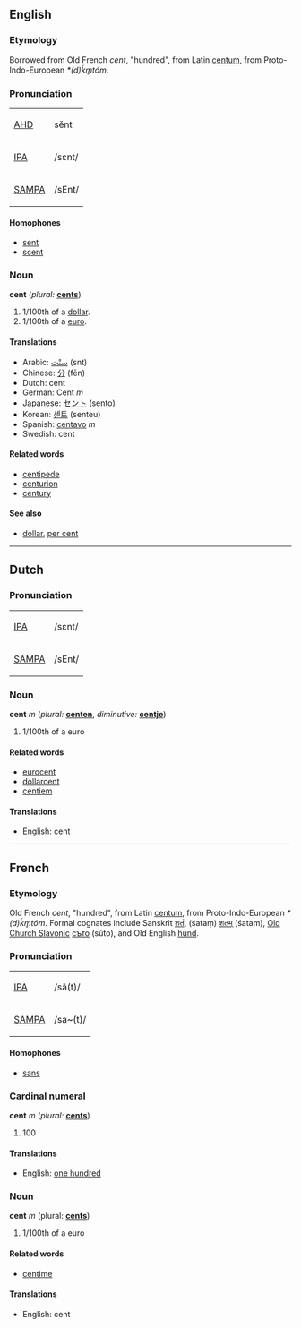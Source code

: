 ==English==
===Etymology===
Borrowed from Old French ''cent'', "hundred", from Latin [[centum]], from Proto-Indo-European ''*(d)ḱm̥tóm''.  

=== Pronunciation ===
{| border=1 cellpadding=5
| [[w:AHD|AHD]] || sĕnt
|-
| [[w:IPA|IPA]] || /sɛnt/
|-
| [[w:SAMPA|SAMPA]] || /sEnt/
|}

==== Homophones ====
*[[sent]]
*[[scent]]

=== Noun ===
'''cent''' (''plural:'' '''[[cents]]''')
# 1/100th of a [[dollar]].
# 1/100th of a [[euro]].

====Translations====
*Arabic: [[سنْت]] (snt)
*Chinese: [[分]] (fēn)
*Dutch: cent
*German: Cent ''m''
*Japanese: [[セント]] (sento)
*Korean: [[센트]] (senteu)
*Spanish: [[centavo]] ''m''
*Swedish: cent

==== Related words ====
*[[centipede]]
*[[centurion]]
*[[century]]

====See also====
*[[dollar]], [[per cent]]

----
==Dutch==
=== Pronunciation ===
{| border=1 cellpadding=5
| [[w:IPA|IPA]] || /sɛnt/
|-
| [[w:SAMPA|SAMPA]] || /sEnt/
|}

=== Noun ===
'''cent''' ''m'' (''plural:'' '''[[centen]]''', ''diminutive:'' '''[[centje]]''')

# 1/100th of a euro

==== Related words ====
*[[eurocent]]
*[[dollarcent]]
*[[centiem]]

====Translations====
*English: cent

----
==French==
===Etymology===
Old French ''cent'', "hundred", from Latin [[centum]], from Proto-Indo-European ''*(d)ḱm̥tóm''.  Formal cognates include Sanskrit [[शतं]], (śataṃ) [[शतम्]] (śatam), [[Old Church Slavonic]] [[съто]] (sŭto), and Old English [[hund]].

=== Pronunciation ===
{| border=1 cellpadding=5
| [[w:IPA|IPA]] ||  /sã(t)/
|-
| [[w:SAMPA|SAMPA]] || /sa~(t)/
|}

==== Homophones ====
*[[sans]]

=== Cardinal numeral ===
'''cent''' ''m'' (''plural:'' '''[[cents]]''')

# 100

====Translations====
*English: [[one hundred]]

=== Noun ===
'''cent''' ''m'' (plural: '''[[cents]]''')

# 1/100th of a euro

==== Related words ====
*[[centime]]

====Translations====
*English: cent